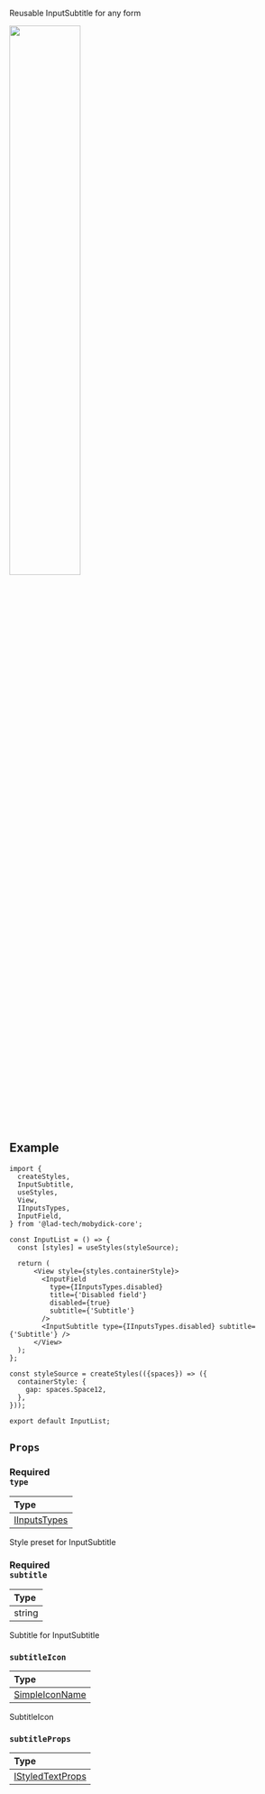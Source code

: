 Reusable InputSubtitle for any form


<img src={InputField} width="50%"/>

## Example

```tsx
import {
  createStyles,
  InputSubtitle,
  useStyles,
  View,
  IInputsTypes,
  InputField,
} from '@lad-tech/mobydick-core';

const InputList = () => {
  const [styles] = useStyles(styleSource);

  return (
      <View style={styles.containerStyle}>
        <InputField
          type={IInputsTypes.disabled}
          title={'Disabled field'}
          disabled={true}
          subtitle={'Subtitle'}
        />
        <InputSubtitle type={IInputsTypes.disabled} subtitle={'Subtitle'} />
      </View>
  );
};

const styleSource = createStyles(({spaces}) => ({
  containerStyle: {
    gap: spaces.Space12,
  },
}));

export default InputList;

```

## `Props`

### <div class="label required basic">Required</div>**`type`**

| Type                                                                                                        |
|:------------------------------------------------------------------------------------------------------------|
| [IInputsTypes](https://github.com/lad-tech/mobydick/blob/main/packages/core/src/inputs/components/types.ts) |

Style preset for InputSubtitle

### <div class="label required basic">Required</div>**`subtitle`**

| Type   |
|:-------|
| string |

Subtitle for InputSubtitle

### `subtitleIcon`

| Type                                                                                                                  |
|:----------------------------------------------------------------------------------------------------------------------|
| [SimpleIconName](https://github.com/lad-tech/mobydick/blob/main/packages/core/src/styles/icons/font/unicodesMap.json) |

SubtitleIcon

### `subtitleProps`

| Type                                                                                                        |
|:------------------------------------------------------------------------------------------------------------|
| [IStyledTextProps](https://github.com/lad-tech/mobydick/blob/main/packages/core/src/typography/types.ts#L7) |
